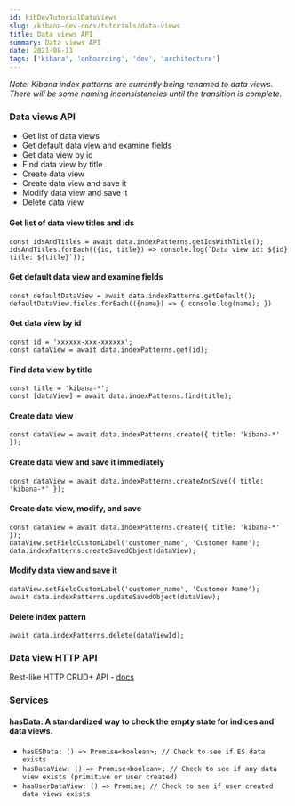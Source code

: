 ```yaml
---
id: kibDevTutorialDataViews
slug: /kibana-dev-docs/tutorials/data-views
title: Data views API
summary: Data views API
date: 2021-08-11
tags: ['kibana', 'onboarding', 'dev', 'architecture']
---
```


*Note: Kibana index patterns are currently being renamed to data views. There will be some naming inconsistencies until the transition is complete.*

### Data views API

- Get list of data views
- Get default data view and examine fields
- Get data view by id
- Find data view by title
- Create data view
- Create data view and save it
- Modify data view and save it
- Delete data view

#### Get list of data view titles and ids

```
const idsAndTitles = await data.indexPatterns.getIdsWithTitle();
idsAndTitles.forEach(({id, title}) => console.log(`Data view id: ${id} title: ${title}`));
```

#### Get default data view and examine fields

```
const defaultDataView = await data.indexPatterns.getDefault();
defaultDataView.fields.forEach(({name}) => { console.log(name); })
```

#### Get data view by id

```
const id = 'xxxxxx-xxx-xxxxxx';
const dataView = await data.indexPatterns.get(id);
```

#### Find data view by title

```
const title = 'kibana-*';
const [dataView] = await data.indexPatterns.find(title);
```

#### Create data view

```
const dataView = await data.indexPatterns.create({ title: 'kibana-*' });
```

#### Create data view and save it immediately

```
const dataView = await data.indexPatterns.createAndSave({ title: 'kibana-*' });
```

#### Create data view, modify, and save

```
const dataView = await data.indexPatterns.create({ title: 'kibana-*' });
dataView.setFieldCustomLabel('customer_name', 'Customer Name');
data.indexPatterns.createSavedObject(dataView);
```

#### Modify data view and save it

```
dataView.setFieldCustomLabel('customer_name', 'Customer Name');
await data.indexPatterns.updateSavedObject(dataView);
```

#### Delete index pattern

```
await data.indexPatterns.delete(dataViewId);
```

### Data view HTTP API

Rest-like HTTP CRUD+ API - [docs](https://www.elastic.co/guide/en/kibana/master/data-views-api.html)


### Services

#### **hasData:** A standardized way to check the empty state for indices and data views.
- `hasESData: () => Promise<boolean>; // Check to see if ES data exists`
- `hasDataView: () => Promise<boolean>; // Check to see if any data view exists (primitive or user created)`
- `hasUserDataView: () => Promise; // Check to see if user created data views exists`
